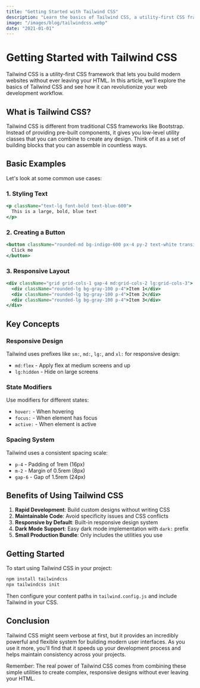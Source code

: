 ```yaml
---
title: "Getting Started with Tailwind CSS"
description: "Learn the basics of Tailwind CSS, a utility-first CSS framework that revolutionizes web development."
image: "/images/blog/tailwindcss.webp"
date: "2021-01-01"
---
```


# Getting Started with Tailwind CSS

Tailwind CSS is a utility-first CSS framework that lets you build modern websites without ever leaving your HTML. In this article, we'll explore the basics of Tailwind CSS and see how it can revolutionize your web development workflow.

## What is Tailwind CSS?

Tailwind CSS is different from traditional CSS frameworks like Bootstrap. Instead of providing pre-built components, it gives you low-level utility classes that you can combine to create any design. Think of it as a set of building blocks that you can assemble in countless ways.

## Basic Examples

Let's look at some common use cases:

### 1. Styling Text

```jsx
<p className="text-lg font-bold text-blue-600">
  This is a large, bold, blue text
</p>
```

### 2. Creating a Button

```jsx
<button className="rounded-md bg-indigo-600 px-4 py-2 text-white transition-colors hover:bg-indigo-700">
  Click me
</button>
```

### 3. Responsive Layout

```jsx
<div className="grid grid-cols-1 gap-4 md:grid-cols-2 lg:grid-cols-3">
  <div className="rounded-lg bg-gray-100 p-4">Item 1</div>
  <div className="rounded-lg bg-gray-100 p-4">Item 2</div>
  <div className="rounded-lg bg-gray-100 p-4">Item 3</div>
</div>
```

## Key Concepts

### Responsive Design

Tailwind uses prefixes like `sm:`, `md:`, `lg:`, and `xl:` for responsive design:

- `md:flex` - Apply flex at medium screens and up
- `lg:hidden` - Hide on large screens

### State Modifiers

Use modifiers for different states:

- `hover:` - When hovering
- `focus:` - When element has focus
- `active:` - When element is active

### Spacing System

Tailwind uses a consistent spacing scale:

- `p-4` - Padding of 1rem (16px)
- `m-2` - Margin of 0.5rem (8px)
- `gap-6` - Gap of 1.5rem (24px)

## Benefits of Using Tailwind CSS

1. **Rapid Development**: Build custom designs without writing CSS
2. **Maintainable Code**: Avoid specificity issues and CSS conflicts
3. **Responsive by Default**: Built-in responsive design system
4. **Dark Mode Support**: Easy dark mode implementation with `dark:` prefix
5. **Small Production Bundle**: Only includes the utilities you use

## Getting Started

To start using Tailwind CSS in your project:

```bash
npm install tailwindcss
npx tailwindcss init
```

Then configure your content paths in `tailwind.config.js` and include Tailwind in your CSS.

## Conclusion

Tailwind CSS might seem verbose at first, but it provides an incredibly powerful and flexible system for building modern user interfaces. As you use it more, you'll find that it speeds up your development process and helps maintain consistency across your projects.

Remember: The real power of Tailwind CSS comes from combining these simple utilities to create complex, responsive designs without ever leaving your HTML.
